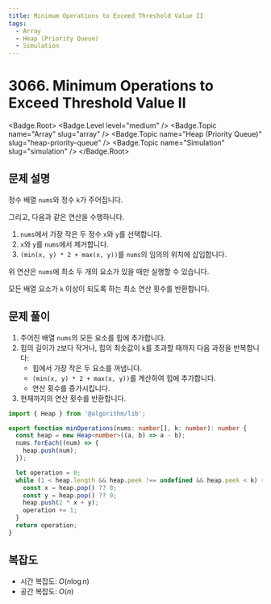 ```yaml
---
title: Minimum Operations to Exceed Threshold Value II
tags:
  - Array
  - Heap (Priority Queue)
  - Simulation
---
```


# 3066. Minimum Operations to Exceed Threshold Value II

<Badge.Root>
  <Badge.Level level="medium" />
  <Badge.Topic name="Array" slug="array" />
  <Badge.Topic name="Heap (Priority Queue)" slug="heap-priority-queue" />
  <Badge.Topic name="Simulation" slug="simulation" />
</Badge.Root>

## 문제 설명

정수 배열 `nums`와 정수 `k`가 주어집니다.

그리고, 다음과 같은 연산을 수행하니다.

1. `nums`에서 가장 작은 두 정수 `x`와 `y`를 선택합니다.
2. `x`와 `y`를 `nums`에서 제거합니다.
3. `(min(x, y) * 2 + max(x, y))`를 `nums`의 임의의 위치에 삽입합니다.

위 연산은 `nums`에 최소 두 개의 요소가 있을 때만 실행할 수 있습니다.

모든 배열 요소가 `k` 이상이 되도록 하는 최소 연산 횟수를 반환합니다.

## 문제 풀이

1. 주어진 배열 `nums`의 모든 요소를 힙에 추가합니다.
2. 힙의 길이가 `2`보다 작거나, 힙의 최솟값이 `k`를 초과할 때까지 다음 과정을 반복합니다:
   - 힙에서 가장 작은 두 요소를 꺼냅니다.
   - `(min(x, y) * 2 + max(x, y))`를 계산하여 힙에 추가합니다.
   - 연산 횟수를 증가시킵니다.
3. 현재까지의 연산 횟수를 반환합니다.

```typescript filename="solution.ts" copy
import { Heap } from '@algorithm/lib';

export function minOperations(nums: number[], k: number): number {
  const heap = new Heap<number>((a, b) => a - b);
  nums.forEach((num) => {
    heap.push(num);
  });

  let operation = 0;
  while (1 < heap.length && heap.peek !== undefined && heap.peek < k) {
    const x = heap.pop() ?? 0;
    const y = heap.pop() ?? 0;
    heap.push(2 * x + y);
    operation += 1;
  }
  return operation;
}
```

## 복잡도

- 시간 복잡도: $O(n \log n)$
- 공간 복잡도: $O(n)$

<ProblemLink
  codingSite="leetcode"
  href="https://leetcode.com/problems/minimum-operations-to-exceed-threshold-value-ii"
  title="Minimum Operations to Exceed Threshold Value II"
/>
